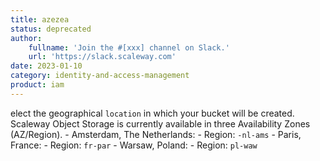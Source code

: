 ```yaml
---
title: azezea
status: deprecated
author:
    fullname: 'Join the #[xxx] channel on Slack.'
    url: 'https://slack.scaleway.com'
date: 2023-01-10
category: identity-and-access-management
product: iam
---
```


elect the geographical `location` in which your bucket will be created. Scaleway Object Storage is currently available in three Availability Zones (AZ/Region).
    - Amsterdam, The Netherlands: 
      - Region: `-nl-ams`
    - Paris, France: 
      - Region: `fr-par`
    - Warsaw, Poland: 
      - Region: `pl-waw`






